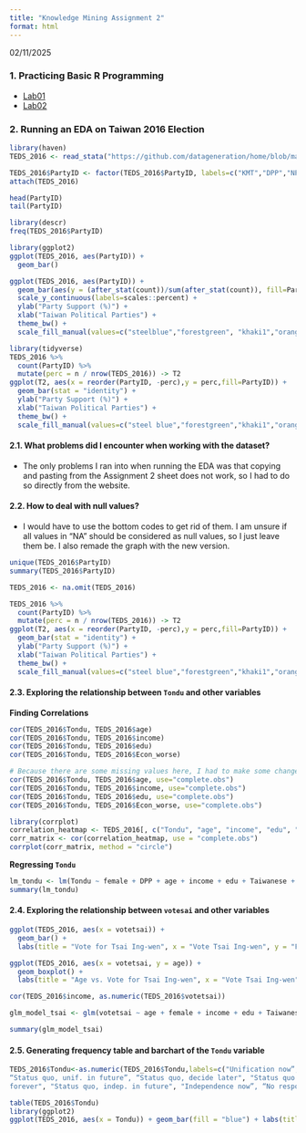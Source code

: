```yaml
---
title: "Knowledge Mining Assignment 2"
format: html
---
```


02/11/2025

### 1. Practicing Basic R Programming

-   [Lab01](KM_A2Lab01.qmd)
-   [Lab02](KM_A2Lab02.qmd)

### 2. Running an EDA on Taiwan 2016 Election

```r
library(haven) 
TEDS_2016 <- read_stata("https://github.com/datageneration/home/blob/master/DataProgramming/data/TEDS_2016.dta?raw=true")

TEDS_2016$PartyID <- factor(TEDS_2016$PartyID, labels=c("KMT","DPP","NP","PFP", "TSU", "NPP","NA"))
attach(TEDS_2016)
```

```r
head(PartyID)
tail(PartyID)

library(descr)
freq(TEDS_2016$PartyID)

library(ggplot2)
ggplot(TEDS_2016, aes(PartyID)) + 
  geom_bar()

ggplot(TEDS_2016, aes(PartyID)) + 
  geom_bar(aes(y = (after_stat(count))/sum(after_stat(count)), fill=PartyID)) + 
  scale_y_continuous(labels=scales::percent) +
  ylab("Party Support (%)") + 
  xlab("Taiwan Political Parties") +
  theme_bw() +
  scale_fill_manual(values=c("steelblue","forestgreen", "khaki1","orange","goldenrod","yellow","grey"))
```

```r
library(tidyverse)
TEDS_2016 %>% 
  count(PartyID) %>% 
  mutate(perc = n / nrow(TEDS_2016)) -> T2
ggplot(T2, aes(x = reorder(PartyID, -perc),y = perc,fill=PartyID)) + 
  geom_bar(stat = "identity") +
  ylab("Party Support (%)") + 
  xlab("Taiwan Political Parties") +
  theme_bw() +
  scale_fill_manual(values=c("steel blue","forestgreen","khaki1","orange","goldenrod","yellow","grey"))
```

#### 2.1. What problems did I encounter when working with the dataset?

-   The only problems I ran into when running the EDA was that copying and pasting from the Assignment 2 sheet does not work, so I had to do so directly from the website.

#### 2.2. How to deal with null values?

-   I would have to use the bottom codes to get rid of them. I am unsure if all values in "NA" should be considered as null values, so I just leave them be. I also remade the graph with the new version.

```r
unique(TEDS_2016$PartyID)
summary(TEDS_2016$PartyID)

TEDS_2016 <- na.omit(TEDS_2016)

TEDS_2016 %>% 
  count(PartyID) %>% 
  mutate(perc = n / nrow(TEDS_2016)) -> T2
ggplot(T2, aes(x = reorder(PartyID, -perc),y = perc,fill=PartyID)) + 
  geom_bar(stat = "identity") +
  ylab("Party Support (%)") + 
  xlab("Taiwan Political Parties") +
  theme_bw() +
  scale_fill_manual(values=c("steel blue","forestgreen","khaki1","orange","goldenrod","yellow","grey"))
```

#### 2.3. Exploring the relationship between `Tondu` and other variables

**Finding Correlations**

```r
cor(TEDS_2016$Tondu, TEDS_2016$age) 
cor(TEDS_2016$Tondu, TEDS_2016$income)
cor(TEDS_2016$Tondu, TEDS_2016$edu) 
cor(TEDS_2016$Tondu, TEDS_2016$Econ_worse)

# Because there are some missing values here, I had to make some changes to the code.
cor(TEDS_2016$Tondu, TEDS_2016$age, use="complete.obs") 
cor(TEDS_2016$Tondu, TEDS_2016$income, use="complete.obs")
cor(TEDS_2016$Tondu, TEDS_2016$edu, use="complete.obs") 
cor(TEDS_2016$Tondu, TEDS_2016$Econ_worse, use="complete.obs")

library(corrplot)
correlation_heatmap <- TEDS_2016[, c("Tondu", "age", "income", "edu", "Econ_worse")]
corr_matrix <- cor(correlation_heatmap, use = "complete.obs")
corrplot(corr_matrix, method = "circle")
```

**Regressing `Tondu`**

```r
lm_tondu <- lm(Tondu ~ female + DPP + age + income + edu + Taiwanese + Econ_worse, data = TEDS_2016)
summary(lm_tondu)
```

#### 2.4. Exploring the relationship between `votesai` and other variables

```r
ggplot(TEDS_2016, aes(x = votetsai)) +
  geom_bar() +
  labs(title = "Vote for Tsai Ing-wen", x = "Vote Tsai Ing-wen", y = "Frequency")

ggplot(TEDS_2016, aes(x = votetsai, y = age)) +
  geom_boxplot() +
  labs(title = "Age vs. Vote for Tsai Ing-wen", x = "Vote Tsai Ing-wen", y = "Age")

cor(TEDS_2016$income, as.numeric(TEDS_2016$votetsai))

glm_model_tsai <- glm(votetsai ~ age + female + income + edu + Taiwanese + Econ_worse, data = TEDS_2016, family = binomial)

summary(glm_model_tsai)


```

#### 2.5. Generating frequency table and barchart of the `Tondu` variable

```r
TEDS_2016$Tondu<-as.numeric(TEDS_2016$Tondu,labels=c("Unification now”, 
“Status quo, unif. in future”, “Status quo, decide later", "Status quo 
forever", "Status quo, indep. in future", "Independence now”, “No response"))

table(TEDS_2016$Tondu)
library(ggplot2)
ggplot(TEDS_2016, aes(x = Tondu)) + geom_bar(fill = "blue") + labs(title = "Distribution of Tondu Preferences", x = "Tondu", y = "Frequency")
```
